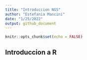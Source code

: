 ```yaml
---
title: "Introduccion NGS"
author: "Estefania Mancini"
date: "1/25/2022"
output: github_document
---
```


```r
knitr::opts_chunk$set(echo = FALSE)
```

## Introduccion a R 


